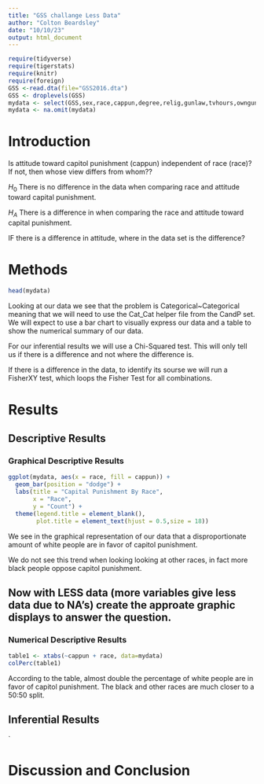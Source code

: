 ```yaml
---
title: "GSS challange Less Data"
author: "Colton Beardsley"
date: "10/10/23"
output: html_document
---
```








```r
require(tidyverse)
require(tigerstats)
require(knitr)
require(foreign)
GSS <-read.dta(file="GSS2016.dta")
GSS <- droplevels(GSS)
mydata <- select(GSS,sex,race,cappun,degree,relig,gunlaw,tvhours,owngun,age,wordsum)
mydata <- na.omit(mydata)
```

# Introduction

<!--In this section you explain what you are trying to show.  Where did the data come from?  What is the research or other question you are trying to answer?.  If you skimp in this section expect to be marked down in your grade. Paint a picture of the project a couple of paragraphs is expected!-->

Is attitude toward capitol punishment (cappun) independent of race (race)?
If not, then whose view differs from whom??

$H_0$ There is no difference in the data when comparing race and attitude toward capital punishment.

$H_A$ There is a difference in when comparing the race and attitude toward capital punishment.

IF there is a difference in attitude, where in the data set is the difference?

# Methods

<!--Decide on your methods:  use "variable analysis" or other appropriate descriptors.  Make sure to choose at least one graphical method and at least one numerical method. Discuss what data manipulations may be needed for example subsetting or other binning procedures and what sort of graphical displays and inferential tools will be used!-->

```r
head(mydata)
```

Looking at our data we see that the problem is Categorical~Categorical meaning that we will need to use the Cat_Cat helper file from the CandP set.
We will expect to use a bar chart to visually express our data and a table to show the numerical summary of our data.

For our inferential results we will use a Chi-Squared test. This will only tell us if there is a difference and not where the difference is.

If there is a difference in the data, to identify its sourse we will run a FisherXY test, which loops the Fisher Test for all combinations.


# Results

<!--Divide this section into two sub-sections:  One for your descriptive  results and one for your inferential results.!-->

## Descriptive Results

### Graphical Descriptive Results

<!--Graphical results here.  Make sure to show your code.  Provide appropriate labels for axes, giving units if possible, and provide a good title for the graph, too.  Use the graphical results to describe the patterns if any that exist in the data as focused toward the research question. Bottom line is to explain the features of the graph that are relevant to conforming or departing to what is expected by your null hypothesis !-->

```r
ggplot(mydata, aes(x = race, fill = cappun)) +
  geom_bar(position = "dodge") +
  labs(title = "Capital Punishment By Race",
       x = "Race",
       y = "Count") +
  theme(legend.title = element_blank(),
        plot.title = element_text(hjust = 0.5,size = 18))
```

We see in the graphical representation of our data that a disproportionate amount of white people are in favor of capitol punishment.

We do not see this trend when looking looking at other races, in fact more black people oppose capitol punishment.

## Now with LESS data (more variables give less data due to NA's) create the approate graphic displays to answer the question.





### Numerical Descriptive Results

<!--Numerical results go here. Use the numerical results to describe the patterns if any that exist in the data as focused toward the research question!-->

```r
table1 <- xtabs(~cappun + race, data=mydata)
colPerc(table1)
```

According to the table, almost double the percentage of white people are in favor of capitol punishment.
The black and other races are much closer to a 50:50 split.


## Inferential Results

<!--State hypothesis clearly.  Make sure your discussion of the inferential test covers all the aspects that the test output produces, such as test statistic, p-value etc.  Make a decision about the null hypothesis, explain the assumptions on which the selected test/procedure was based, and why the chosen procedure satisfys the assumptions and is appropriate to answer the research question!-->

`



# Discussion and Conclusion

<!--Discussion and conclusion here.  If you found a relationship be sure to consider whether the relationship occurs because one of the variavbles causes the other, or whether they perhasps are related for some other reason.  Watch the chapter 6 videos from the GeorgeTown videos collection.!-->
